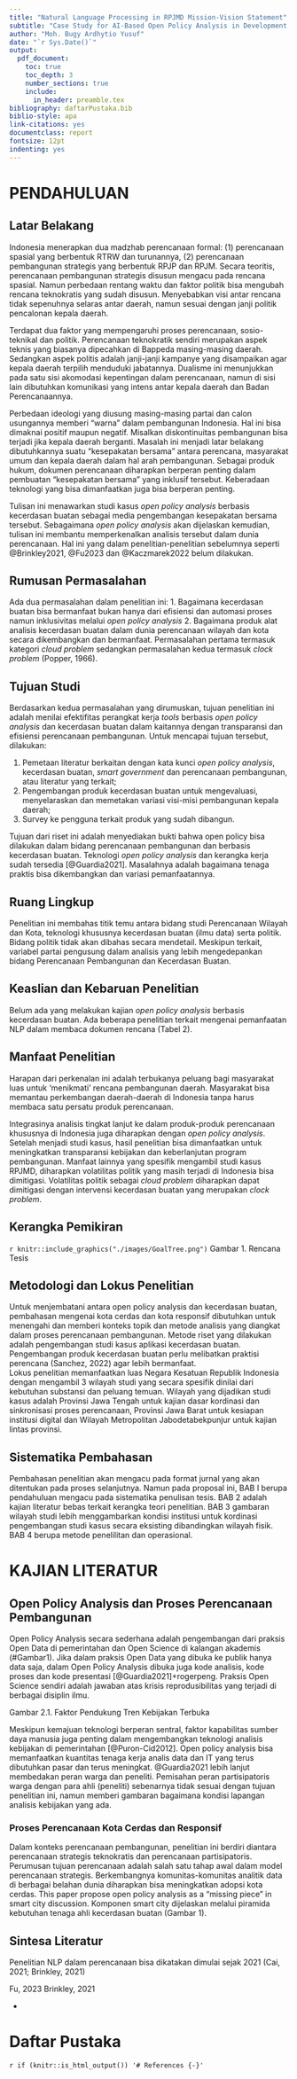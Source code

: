 ```yaml
--- 
title: "Natural Language Processing in RPJMD Mission-Vision Statement"
subtitle: "Case Study for AI-Based Open Policy Analysis in Development Planning"
author: "Moh. Bugy Ardhytio Yusuf"
date: "`r Sys.Date()`"
output:
  pdf_document:
    toc: true
    toc_depth: 3
    number_sections: true
    include:
      in_header: preamble.tex
bibliography: daftarPustaka.bib
biblio-style: apa
link-citations: yes
documentclass: report
fontsize: 12pt
indenting: yes
---
```


# PENDAHULUAN 
## Latar Belakang 
Indonesia menerapkan dua madzhab perencanaan formal: (1) perencanaan spasial yang berbentuk RTRW dan turunannya, (2) perencanaan pembangunan strategis yang berbentuk RPJP dan RPJM. Secara teoritis, perencanaan pembangunan strategis disusun mengacu pada rencana spasial. Namun perbedaan rentang waktu dan faktor politik bisa mengubah rencana teknokratis yang sudah disusun. Menyebabkan visi antar rencana tidak sepenuhnya selaras antar daerah, namun sesuai dengan janji politik pencalonan kepala daerah.

Terdapat dua faktor yang mempengaruhi proses perencanaan, sosio-teknikal dan politik. Perencanaan teknokratik sendiri merupakan aspek teknis yang biasanya dipecahkan di Bappeda masing-masing daerah. Sedangkan aspek politis adalah janji-janji kampanye yang disampaikan agar kepala daerah terpilih menduduki jabatannya. Dualisme ini menunjukkan pada satu sisi akomodasi kepentingan dalam perencanaan, namun di sisi lain dibutuhkan komunikasi yang intens antar kepala daerah dan Badan Perencanaannya.

Perbedaan ideologi yang diusung masing-masing partai dan calon usungannya memberi “warna” dalam pembangunan Indonesia. Hal ini bisa dimaknai positif maupun negatif. Misalkan diskontinuitas pembangunan bisa terjadi jika kepala daerah berganti. Masalah ini menjadi latar belakang dibutuhkannya suatu “kesepakatan bersama” antara perencana, masyarakat umum dan kepala daerah dalam hal arah pembangunan. Sebagai produk hukum, dokumen perencanaan diharapkan berperan penting dalam pembuatan “kesepakatan bersama” yang inklusif tersebut. Keberadaan teknologi yang bisa dimanfaatkan juga bisa berperan penting.

Tulisan ini menawarkan studi kasus *open policy analysis* berbasis kecerdasan buatan sebagai media pengembangan kesepakatan bersama tersebut. Sebagaimana *open policy analysis* akan dijelaskan kemudian, tulisan ini membantu memperkenalkan analisis tersebut dalam dunia perencanaan. Hal ini yang dalam penelitian-penelitian sebelumnya seperti @Brinkley2021, @Fu2023 dan @Kaczmarek2022 belum dilakukan.

## Rumusan Permasalahan 
Ada dua permasalahan dalam penelitian ini: 
1. Bagaimana kecerdasan buatan bisa bermanfaat bukan hanya dari efisiensi dan automasi proses namun inklusivitas melalui *open policy analysis* 
2. Bagaimana produk alat analisis kecerdasan buatan dalam dunia perencanaan wilayah dan kota secara dikembangkan dan bermanfaat. 
Permasalahan pertama termasuk kategori *cloud problem* sedangkan permasalahan kedua termasuk *clock problem* (Popper, 1966).

## Tujuan Studi
Berdasarkan kedua permasalahan yang dirumuskan, tujuan penelitian ini adalah menilai efektifitas perangkat kerja *tools* berbasis *open policy analysis* dan kecerdasan buatan dalam kaitannya dengan transparansi dan efisiensi perencanaan pembangunan. Untuk mencapai tujuan tersebut, dilakukan:

1. Pemetaan literatur berkaitan dengan kata kunci *open policy analysis*, kecerdasan buatan, *smart government* dan perencanaan pembangunan, atau literatur yang terkait;
2. Pengembangan produk kecerdasan buatan untuk mengevaluasi, menyelaraskan dan memetakan variasi visi-misi pembangunan kepala daerah;
3. Survey ke pengguna terkait produk yang sudah dibangun.

Tujuan dari riset ini adalah menyediakan bukti bahwa open policy bisa dilakukan dalam bidang perencanaan pembangunan dan berbasis kecerdasan buatan. Teknologi *open policy analysis* dan kerangka kerja sudah tersedia [@Guardia2021]. Masalahnya adalah bagaimana tenaga praktis bisa dikembangkan dan variasi pemanfaatannya.

## Ruang Lingkup 
Penelitian ini membahas titik temu antara bidang studi Perencanaan Wilayah dan Kota, teknologi khususnya kecerdasan buatan (ilmu data) serta politik. Bidang politik tidak akan dibahas secara mendetail. Meskipun terkait, variabel partai pengusung dalam analisis yang lebih mengedepankan bidang Perencanaan Pembangunan dan Kecerdasan Buatan.

## Keaslian dan Kebaruan Penelitian 
Belum ada yang melakukan kajian *open policy analysis* berbasis kecerdasan buatan. Ada beberapa penelitian terkait mengenai pemanfaatan NLP dalam membaca dokumen rencana (Tabel 2).

## Manfaat Penelitian 
Harapan dari perkenalan ini adalah terbukanya peluang bagi masyarakat luas untuk 'menikmati' rencana pembangunan daerah. Masyarakat bisa memantau perkembangan daerah-daerah di Indonesia tanpa harus membaca satu persatu produk perencanaan. 

Integrasinya analisis tingkat lanjut ke dalam produk-produk perencanaan khususnya di Indonesia juga diharapkan dengan *open policy analysis*. Setelah menjadi studi kasus, hasil penelitian bisa dimanfaatkan untuk meningkatkan transparansi kebijakan dan keberlanjutan program pembangunan. Manfaat lainnya yang spesifik mengambil studi kasus RPJMD, diharapkan volatilitas politik yang masih terjadi di Indonesia bisa dimitigasi. Volatilitas politik sebagai *cloud problem* diharapkan dapat dimitigasi dengan intervensi kecerdasan buatan yang merupakan *clock problem*. 

## Kerangka Pemikiran
`r knitr::include_graphics("./images/GoalTree.png")`
Gambar 1. Rencana Tesis 

## Metodologi dan Lokus Penelitian 
Untuk menjembatani antara open policy analysis dan kecerdasan buatan, pembahasan mengenai kota cerdas dan kota responsif dibutuhkan untuk menengahi dan memberi konteks topik dan metode analisis yang diangkat dalam proses perencanaan pembangunan. Metode riset yang dilakukan adalah pengembangan studi kasus aplikasi kecerdasan buatan. Pengembangan produk kecerdasan buatan perlu melibatkan praktisi perencana (Sanchez, 2022) agar lebih bermanfaat.  
Lokus penelitian memanfaatkan luas Negara Kesatuan Republik Indonesia dengan mengambil 3 wilayah studi yang secara spesifik dinilai dari kebutuhan substansi dan peluang temuan. Wilayah yang dijadikan studi kasus adalah Provinsi Jawa Tengah untuk kajian dasar kordinasi dan sinkronisasi proses perencanaan, Provinsi Jawa Barat untuk kesiapan institusi digital dan Wilayah Metropolitan Jabodetabekpunjur untuk kajian lintas provinsi. 

## Sistematika Pembahasan 
Pembahasan penelitian akan mengacu pada format jurnal yang akan ditentukan pada proses selanjutnya. Namun pada proposal ini, BAB I berupa pendahuluan mengacu pada sistematika penulisan tesis. BAB 2 adalah kajian literatur bebas terkait kerangka teori penelitian. BAB 3 gambaran wilayah studi lebih menggambarkan kondisi institusi untuk kordinasi pengembangan studi kasus secara eksisting dibandingkan wilayah fisik. BAB 4 berupa metode penelilitan dan operasional. 

# KAJIAN LITERATUR 
## Open Policy Analysis dan Proses Perencanaan Pembangunan 
Open Policy Analysis secara sederhana adalah pengembangan dari praksis Open Data di pemerintahan dan Open Science di kalangan akademis (#Gambar1). Jika dalam praksis Open Data yang dibuka ke publik hanya data saja, dalam Open Policy Analysis dibuka juga kode analisis, kode proses dan kode presentasi [@Guardia2021]+rogerpeng. Praksis Open Science sendiri adalah jawaban atas krisis reprodusibilitas yang terjadi di berbagai disiplin ilmu. 

Gambar 2.1. Faktor Pendukung Tren Kebijakan Terbuka 

Meskipun kemajuan teknologi berperan sentral, faktor kapabilitas sumber daya manusia juga penting dalam mengembangkan teknologi analisis kebijakan di pemerintahan [@Puron-Cid2012]. Open policy analysis bisa memanfaatkan kuantitas tenaga kerja analis data dan IT yang terus dibutuhkan pasar dan terus meningkat. @Guardia2021 lebih lanjut membedakan peran warga dan peneliti. Pemisahan peran partisipatoris warga dengan para ahli (peneliti) sebenarnya tidak sesuai dengan tujuan penelitian ini, namun memberi gambaran bagaimana kondisi lapangan analisis kebijakan yang ada.

### Proses Perencanaan Kota Cerdas dan Responsif 
Dalam konteks perencanaan pembangunan, penelitian ini berdiri diantara perencanaan strategis teknokratis dan perencanaan partisipatoris. Perumusan tujuan perencanaan adalah salah satu tahap awal dalam model perencanaan strategis.
Berkembangnya komunitas-komunitas analitik data di berbagai belahan dunia diharapkan bisa meningkatkan adopsi kota cerdas. This paper propose open policy analysis as a “missing piece” in smart city discussion. Komponen smart city dijelaskan melalui piramida kebutuhan tenaga ahli kecerdasan buatan (Gambar 1).

## Sintesa Literatur
Penelitian NLP dalam perencanaan bisa dikatakan dimulai sejak 2021 (Cai, 2021; Brinkley, 2021)

Fu, 2023
Brinkley, 2021

- 

# Daftar Pustaka
`r if (knitr::is_html_output()) '# References {-}'`